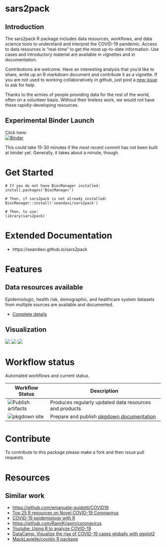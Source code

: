 # sars2pack


## Introduction 

The sars2pack R package includes data resources, workflows, and data
science tools to understand and interpret the COVID-19 pandemic. Access
to data resources is “real-time” to get the most up-to-date information.
Use cases and introductory material are available in vignettes and in
documentation.

Contributions are welcome. Have an interesting analysis that you’d like
to share, write up an R markdown document and contribute it as a
vignette. If you are not used to working collaboratively in github, just
post a [new issue](https://github.com/seandavi/sars2pack/issues/new) to
ask for help.

Thanks to the armies of people providing data for the rest of the world,
often on a volunteer basis. Without their tireless work, we would not
have these rapidly-developing resources.

## Experimental Binder Launch

Click here: <br/>
[![Binder](https://mybinder.org/badge_logo.svg)](https://mybinder.org/v2/gh/seandavi/sars2pack/d53bad5?urlpath=rstudio)

This could take 15-30 minutes if the most recent commit has not been built at binder yet. Generally, it takes about a minute, though. 

# Get Started

    # If you do not have BiocManager installed:
	install.packages('BiocManager')
	
	# Then, if sars2pack is not already installed:
    BiocManager::install('seandavi/sars2pack')
	
    # Then, to use:
    library(sars2pack)

# Extended Documentation

- https://seandavi.github.io/sars2pack

Features
========

Data resources available
------------------------

Epidemiologic, health risk, demographic, and healthcare system datasets from multiple sources are available and documented.

- [Complete details](https://seandavi.github.io/sars2pack/articles/datasets.html)

Visualization
-------------

![](man/figures/africa_geo.png) ![](man/figures/cc_ts_plot_log-1.png)
![](man/figures/epicurve_and_model.png)

Workflow status
===============

Automated workflows and current status.

<table>
<thead>
<tr class="header">
<th>Workflow Status</th>
<th>Description</th>
</tr>
</thead>
<tbody>
<tr class="odd">
<td><img src="https://github.com/seandavi/sars2pack/workflows/Publish%20artifacts/badge.svg" alt="Publish artifacts" /></td>
<td>Produces regularly updated data resources and products</td>
</tr>
<tr class="even">
<td><img src="https://github.com/seandavi/sars2pack/workflows/pkgdown%20site/badge.svg" alt="pkgdown site" /></td>
<td>Prepare and publish <a href="https://seandavi.github.io/sars2pack/">pkgdown documentation</a></td>
</tr>
</tbody>
</table>

Contribute
==========

To contribute to this package please make a fork and then issue pull
requests.

Resources
=========

Similar work
------------

-   <https://github.com/emanuele-guidotti/COVID19>
-   [Top 25 R resources on Novel COVID-19
    Coronavirus](https://towardsdatascience.com/top-5-r-resources-on-covid-19-coronavirus-1d4c8df6d85f)
-   [COVID-19 epidemiology with
    R](https://rviews.rstudio.com/2020/03/05/covid-19-epidemiology-with-r/)
-   <https://github.com/RamiKrispin/coronavirus>
-   [Youtube: Using R to analyze
    COVID-19](https://www.youtube.com/watch?v=D_CNmYkGRUc)
-   [DataCamp: Visualize the rise of COVID-19 cases globally with
    ggplot2](https://www.datacamp.com/projects/870)
-   [MackLavielle/covidix R package](https://github.com/MarcLavielle/covidix/)
